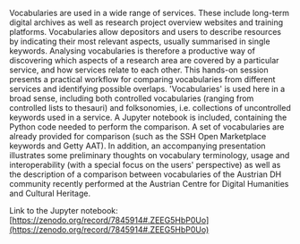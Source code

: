 Vocabularies are used in a wide range of services. These include long-term digital archives as well as research project overview websites and training platforms. Vocabularies allow depositors and users to describe resources by indicating their most relevant aspects, usually summarised in single keywords. Analysing vocabularies is therefore a productive way of discovering which aspects of a research area are covered by a particular service, and how services relate to each other. This hands-on session presents a practical workflow for comparing vocabularies from different services and identifying possible overlaps. 'Vocabularies' is used here in a broad sense, including both controlled vocabularies (ranging from controlled lists to thesauri) and folksonomies, i.e. collections of uncontrolled keywords used in a service. A Jupyter notebook is included, containing the Python code needed to perform the comparison. A set of vocabularies are already provided for comparison (such as the SSH Open Marketplace keywords and Getty AAT). In addition, an accompanying presentation illustrates some preliminary thoughts on vocabulary terminology, usage and interoperability (with a special focus on the users' perspective) as well as the description of a comparison between vocabularies of the Austrian DH community recently performed at the Austrian Centre for Digital Humanities and Cultural Heritage.

Link to the Jupyter notebook: [https://zenodo.org/record/7845914#.ZEEG5HbP0Uo](https://zenodo.org/record/7845914#.ZEEG5HbP0Uo)
